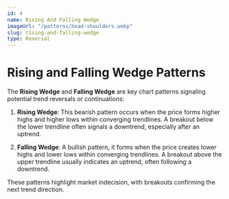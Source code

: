 ```yaml
---
id: 4
name: Rising And Falling Wedge
imageUrl: "/patterns/head-shoulders.webp"
slug: rising-and-falling-wedge
type: Reversal
---
```


# **Rising and Falling Wedge Patterns**

The **Rising Wedge** and **Falling Wedge** are key chart patterns signaling potential trend reversals or continuations:  

1. **Rising Wedge**: This bearish pattern occurs when the price forms higher highs and higher lows within converging trendlines. A breakout below the lower trendline often signals a downtrend, especially after an uptrend.  

2. **Falling Wedge**: A bullish pattern, it forms when the price creates lower highs and lower lows within converging trendlines. A breakout above the upper trendline usually indicates an uptrend, often following a downtrend.  

These patterns highlight market indecision, with breakouts confirming the next trend direction.  
